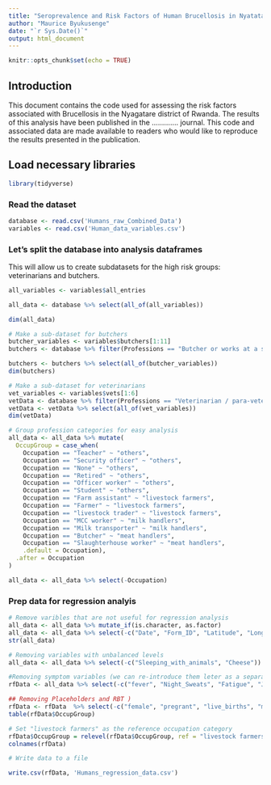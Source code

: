 ```yaml
---
title: "Seroprevalence and Risk Factors of Human Brucellosis in Nyatatare Disrict of Rwanda"
author: "Maurice Byukusenge"
date: "`r Sys.Date()`"
output: html_document
---
```


```r
knitr::opts_chunk$set(echo = TRUE)
```

## Introduction

This document contains the code used for assessing the risk factors associated with Brucellosis in the Nyagatare district of Rwanda. The results of this analysis have been published in the ............. journal. This code and associated data are made available to readers who would like to reproduce the results presented in the publication. 


## Load necessary libraries

```r
library(tidyverse)
```

### Read the dataset

```r
database <- read.csv('Humans_raw_Combined_Data')
variables <- read.csv('Human_data_variables.csv')
```

###  Let's split the database into analysis dataframes

This will allow us to create subdatasets for the high risk groups: veterinarians and butchers.

```r
all_variables <- variables$all_entries

all_data <- database %>% select(all_of(all_variables))

dim(all_data)

# Make a sub-dataset for butchers
butcher_variables <- variables$butchers[1:11]
butchers <- database %>% filter(Professions == "Butcher or works at a slaughterhouse")

butchers <- butchers %>% select(all_of(butcher_variables))
dim(butchers)

# Make a sub-dataset for veterinarians
vet_variables <- variables$vets[1:6]
vetData <- database %>% filter(Professions == "Veterinarian / para-veterinarian")
vetData <- vetData %>% select(all_of(vet_variables))
dim(vetData)
```

```r
# Group profession categories for easy analysis
all_data <- all_data %>% mutate(
  OccupGroup = case_when(
    Occupation == "Teacher" ~ "others", 
    Occupation == "Security officer" ~ "others", 
    Occupation == "None" ~ "others", 
    Occupation == "Retired" ~ "others", 
    Occupation == "Officer worker" ~ "others",
    Occupation == "Student" ~ "others",
    Occupation == "Farm assistant" ~ "livestock farmers", 
    Occupation == "Farmer" ~ "livestock farmers",
    Occupation == "livestock trader" ~ "livestock farmers",
    Occupation == "MCC worker" ~ "milk handlers",
    Occupation == "Milk transporter" ~ "milk handlers",
    Occupation == "Butcher" ~ "meat handlers",
    Occupation == "Slaughterhouse worker" ~ "meat handlers",
    .default = Occupation),
  .after = Occupation
)

all_data <- all_data %>% select(-Occupation) 
```
### Prep data for regression analyis

```r
# Remove varibles that are not useful for regression analysis
all_data <- all_data %>% mutate_if(is.character, as.factor)
all_data <- all_data %>% select(-c("Date", "Form_ID", "Latitude", "Longitude", "Sampling_area", "Cell", "Village", "District"))
str(all_data)

# Removing variables with unbalanced levels
all_data <- all_data %>% select(-c("Sleeping_with_animals", "Cheese"))

#Removing symptom variables (we can re-introduce them leter as a separate analysis together with pregancy and miscarriage information)
rfData <- all_data %>% select(-c("fever", "Night_Sweats", "Fatigue", "Joint_pain", "Swollen_joints", "Muscular_pain", "Back_pain", "Headaches", "Loss_of_appetite", "fever_time", "fever_type", "Fever_duration", "Seek_health_care_If_feve", "Hospitalized", "Recovered"))

## Removing Placeholders and RBT )
rfData <- rfData  %>% select(-c("female", "pregrant", "live_births", "miscarrage_or_stillbirths", "RBT")) #rfData = Dataset for risk factors
table(rfData$OccupGroup)

# Set "livestock farmers" as the reference occupation category
rfData$OccupGroup = relevel(rfData$OccupGroup, ref = "livestock farmers")
colnames(rfData)

# Write data to a file

write.csv(rfData, 'Humans_regression_data.csv')
```

